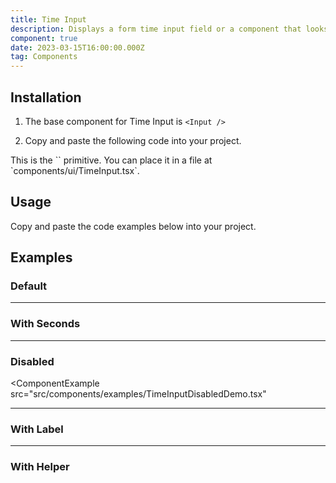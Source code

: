 ```yaml
---
title: Time Input
description: Displays a form time input field or a component that looks like an input field.
component: true
date: 2023-03-15T16:00:00.000Z
tag: Components
---
```


<ComponentExample src="src/components/examples/TimeInputDemo.tsx">
    <TimeInputDemo />
</ComponentExample>

## Installation

1. The base component for Time Input is `<Input />`

2. Copy and paste the following code into your project.

<ComponentSource src="src/components/ui/TimeInput.tsx" />

<Alert variant="outline">
    This is the `<TimeInput />` primitive. You can place it in a file at
    `components/ui/TimeInput.tsx`.
</Alert>

## Usage

Copy and paste the code examples below into your project.

## Examples

### Default

<ComponentExample src="src/components/examples/TimeInputDemo.tsx">
    <TimeInputDemo />
</ComponentExample>

---

### With Seconds

<ComponentExample src="src/components/examples/TimeInputSecondsDemo.tsx">
    <TimeInputSecondsDemo />
</ComponentExample>

---

### Disabled

<ComponentExample
  src="src/components/examples/TimeInputDisabledDemo.tsx"
>

  <TimeInputDisabledDemo />
</ComponentExample>

---

### With Label

<ComponentExample src="src/components/examples/TimeInputWithLabelDemo.tsx">
    <TimeInputWithLabelDemo />
</ComponentExample>

---

### With Helper

<ComponentExample src="src/components/examples/TimeInputWithHelperDemo.tsx">
    <TimeInputWithHelperDemo />
</ComponentExample>
